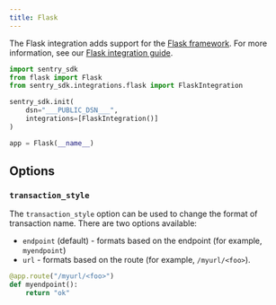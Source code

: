 ```yaml
---
title: Flask
---
```


The Flask integration adds support for the [Flask framework](https://palletsprojects.com/p/flask/). For more information, see our [Flask integration guide](/platforms/python/guides/flask/).

```python
import sentry_sdk
from flask import Flask
from sentry_sdk.integrations.flask import FlaskIntegration

sentry_sdk.init(
    dsn="___PUBLIC_DSN___",
    integrations=[FlaskIntegration()]
)

app = Flask(__name__)
```
## Options

### `transaction_style`

The `transaction_style` option can be used to change the format of transaction name. There are two options available:

- `endpoint` (default) - formats based on the endpoint (for example, `myendpoint`)
- `url` - formats based on the route (for example, `/myurl/<foo>`).

```python
@app.route("/myurl/<foo>")
def myendpoint():
    return "ok"
```
